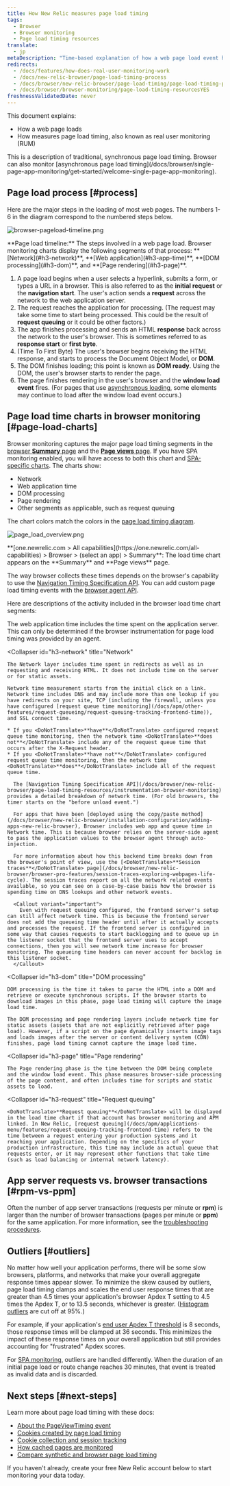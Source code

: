 ```yaml
---
title: How New Relic measures page load timing
tags:
  - Browser
  - Browser monitoring
  - Page load timing resources
translate:
  - jp
metaDescription: "Time-based explanation of how a web page load event happens and how that corresponds to browser's page load timing measurements."
redirects:
  - /docs/features/how-does-real-user-monitoring-work
  - /docs/new-relic-browser/page-load-timing-process
  - /docs/browser/new-relic-browser/page-load-timing/page-load-timing-process
  - /docs/browser/browser-monitoring/page-load-timing-resourcesYES
freshnessValidatedDate: never
---
```




This document explains:

* How a web page loads
* How [<InlinePopover type="browser" />](/docs/browser/new-relic-browser/getting-started/new-relic-browser) measures page load timing, also known as real user monitoring (RUM)

<Callout variant="tip">
  This is a description of traditional, synchronous page load timing. Browser can also monitor [asynchronous page load timing](/docs/browser/single-page-app-monitoring/get-started/welcome-single-page-app-monitoring).
</Callout>

## Page load process [#process]

Here are the major steps in the loading of most web pages. The numbers 1-6 in the diagram correspond to the numbered steps below.

<img
  title="browser-pageload-timeline.png"
  alt="browser-pageload-timeline.png"
  src={browserPageLoadTimeline}
/>

<figcaption>
  <DoNotTranslate>**Page load timeline:**</DoNotTranslate> The steps involved in a web page load. Browser monitoring charts display the following segments of that process: <DoNotTranslate>**[Network](#h3-network)**</DoNotTranslate>, <DoNotTranslate>**[Web application](#h3-app-time)**</DoNotTranslate>, <DoNotTranslate>**[DOM processing](#h3-dom)**</DoNotTranslate>, and <DoNotTranslate>**[Page rendering](#h3-page)**</DoNotTranslate>.
</figcaption>

1. A page load begins when a user selects a hyperlink, submits a form, or types a URL in a browser. This is also referred to as the <DoNotTranslate>**initial request**</DoNotTranslate> or the <DoNotTranslate>**navigation start**</DoNotTranslate>. The user's action sends a <DoNotTranslate>**request**</DoNotTranslate> across the network to the web application server.
2. The request reaches the application for processing. (The request may take some time to start being processed. This could be the result of <DoNotTranslate>**request queuing**</DoNotTranslate> or it could be other factors.)
3. The app finishes processing and sends an HTML <DoNotTranslate>**response**</DoNotTranslate> back across the network to the user's browser. This is sometimes referred to as <DoNotTranslate>**response start**</DoNotTranslate> or <DoNotTranslate>**first byte**</DoNotTranslate>.
4. (Time To First Byte) The user's browser begins receiving the HTML response, and starts to process the Document Object Model, or <DoNotTranslate>**DOM**</DoNotTranslate>.
5. The DOM finishes loading; this point is known as <DoNotTranslate>**DOM ready**</DoNotTranslate>. Using the DOM, the user's browser starts to render the page.
6. The page finishes rendering in the user's browser and the <DoNotTranslate>**window load event**</DoNotTranslate> fires. (For pages that use [asynchronous loading](/docs/browser/single-page-app-monitoring/get-started/welcome-single-page-app-monitoring), some elements may continue to load after the window load event occurs.)

## Page load time charts in browser monitoring [#page-load-charts]

Browser monitoring captures the major page load timing segments in the [browser <DoNotTranslate>**Summary**</DoNotTranslate> page](/docs/browser/new-relic-browser/getting-started/browser-overview-website-performance-glance) and the [<DoNotTranslate>**Page views**</DoNotTranslate> page](/docs/browser/new-relic-browser/additional-standard-features/page-views-understanding-your-sites-popularity). If you have SPA monitoring enabled, you will have access to both this chart and [SPA-specific charts](/docs/browser/single-page-app-monitoring/use-spa-data/view-spa-data-new-relic-browser). The charts show:

* Network
* Web application time
* DOM processing
* Page rendering
* Other segments as applicable, such as request queuing

The chart colors match the colors in the [page load timing diagram](#process).

<img
  title="page_load_overview.png"
  alt="page_load_overview.png"
  src={browserPageLoadChart}
/>

<figcaption>
  <DoNotTranslate>**[one.newrelic.com > All capabilities](https://one.newrelic.com/all-capabilities) > Browser > (select an app) > Summary**</DoNotTranslate>: The load time chart appears on the <DoNotTranslate>**Summary**</DoNotTranslate> and <DoNotTranslate>**Page views**</DoNotTranslate> page.
</figcaption>

The way browser collects these times depends on the browser's capability to use the [Navigation Timing Specification API](/docs/browser/new-relic-browser/page-load-timing-resources/instrumentation-browser-monitoring). You can add custom page load timing events with the [browser agent API](/docs/browser/new-relic-browser/browser-apis/using-browser-apis).

Here are descriptions of the activity included in the browser load time chart segments:

<CollapserGroup>
  <Collapser
    id="h3-app-time"
    title="Web application"
  >
    The web application time includes the time spent on the application server. This can only be determined if the browser instrumentation for page load timing was provided by an <InlinePopover type="apm" /> agent.
  </Collapser>

  <Collapser
    id="h3-network"
    title="Network"
  >
    The Network layer includes time spent in redirects as well as in requesting and receiving HTML. It does not include time on the server or for static assets.

    Network time measurement starts from the initial click on a link. Network time includes DNS and may include more than one lookup if you have redirects on your site, TCP (including the firewall, unless you have configured [request queue time monitoring](/docs/apm/other-features/request-queueing/request-queuing-tracking-frontend-time)), and SSL connect time.

    * If you <DoNotTranslate>**have**</DoNotTranslate> configured request queue time monitoring, then the network time <DoNotTranslate>**does not**</DoNotTranslate> include any of the request queue time that occurs after the X-Request header.
    * If you <DoNotTranslate>**have not**</DoNotTranslate> configured request queue time monitoring, then the network time <DoNotTranslate>**does**</DoNotTranslate> include all of the request queue time.

      The [Navigation Timing Specification API](/docs/browser/new-relic-browser/page-load-timing-resources/instrumentation-browser-monitoring) provides a detailed breakdown of network time. (For old browsers, the timer starts on the "before unload event.")

      For apps that have been [deployed using the copy/paste method](/docs/browser/new-relic-browser/installation-configuration/adding-apps-new-relic-browser), Browser includes web app and queue time in Network time. This is because browser relies on the server-side agent to pass the application values to the browser agent through auto-injection.

      For more information about how this backend time breaks down from the browser's point of view, use the [<DoNotTranslate>**Session traces**</DoNotTranslate> page](/docs/browser/new-relic-browser/browser-pro-features/session-traces-exploring-webpages-life-cycle). The session traces report on all the network related events available, so you can see on a case-by-case basis how the browser is spending time on DNS lookups and other network events.

      <Callout variant="important">
        Even with request queuing configured, the frontend server's setup can still affect network time. This is because the frontend server does not add the queueing time header until after it actually accepts and processes the request. If the frontend server is configured in some way that causes requests to start backlogging and to queue up in the listener socket that the frontend server uses to accept connections, then you will see network time increase for browser monitoring. The queueing time headers can never account for backlog in this listener socket.
      </Callout>
  </Collapser>

  <Collapser
    id="h3-dom"
    title="DOM processing"
  >
    DOM processing is the time it takes to parse the HTML into a DOM and retrieve or execute synchronous scripts. If the browser starts to download images in this phase, page load timing will capture the image load time.

    The DOM processing and page rendering layers include network time for static assets (assets that are not explicitly retrieved after page load). However, if a script on the page dynamically inserts image tags and loads images after the server or content delivery system (CDN) finishes, page load timing cannot capture the image load time.
  </Collapser>

  <Collapser
    id="h3-page"
    title="Page rendering"
  >
    The Page rendering phase is the time between the DOM being complete and the window load event. This phase measures browser-side processing of the page content, and often includes time for scripts and static assets to load.
  </Collapser>

  <Collapser
    id="h3-request"
    title="Request queuing"
  >
    <DoNotTranslate>**Request queuing**</DoNotTranslate> will be displayed in the load time chart if that account has browser monitoring and APM linked. In New Relic, [request queuing](/docs/apm/applications-menu/features/request-queuing-tracking-frontend-time) refers to the time between a request entering your production systems and it reaching your application. Depending on the specifics of your production infrastructure, this time may include an actual queue that requests enter, or it may represent other functions that take time (such as load balancing or internal network latency).
  </Collapser>
</CollapserGroup>

## App server requests vs. browser transactions [#rpm-vs-ppm]

Often the number of app server transactions (requests per minute or <DoNotTranslate>**rpm**</DoNotTranslate>) is larger than the number of browser transactions (pages per minute or <DoNotTranslate>**ppm**</DoNotTranslate>) for the same application. For more information, see the [troubleshooting procedures](/docs/browser/new-relic-browser/troubleshooting/app-server-requests-greatly-outnumber-browser-transactions).

## Outliers [#outliers]

No matter how well your application performs, there will be some slow browsers, platforms, and networks that make your overall aggregate response times appear slower. To minimize the skew caused by outliers, page load timing clamps and scales the end user response times that are greater than 4.5 times your application's browser Apdex T setting to 4.5 times the Apdex T, or to 13.5 seconds, whichever is greater. ([Histogram outliers](/docs/data-analysis/user-interface-functions/histograms-viewing-data-distribution#outliers) are cut off at 95%.)

For example, if your application's [end user Apdex T threshold](/docs/browser/new-relic-browser/installation-configuration/browser-settings-ui-options-browser-monitoring#apdex) is 8 seconds, those response times will be clamped at 36 seconds. This minimizes the impact of these response times on your overall application but still provides accounting for "frustrated" Apdex scores.

For [SPA monitoring](/docs/browser/single-page-app-monitoring/get-started/welcome-single-page-app-monitoring), outliers are handled differently. When the duration of an initial page load or route change reaches 30 minutes, that event is treated as invalid data and is discarded.

## Next steps [#next-steps] 

Learn more about page load timing with these docs:

* [About the PageViewTiming event](/docs/browser/new-relic-browser/page-load-timing-resources/pageviewtiming-async-or-dynamic-page-details)
* [Cookies created by page load timing](/docs/browser/browser-monitoring/page-load-timing-resources/new-relic-cookies-used-browser)
* [Cookie collection and session tracking](/docs/browser/browser-monitoring/page-load-timing-resources/cookie-collection-session-tracking)
* [How cached pages are monitored](/docs/browser/new-relic-browser/page-load-timing-resources/cached-pages)
* [Compare synthetic and browser page load timing](/docs/browser/new-relic-browser/page-load-timing-resources/compare-page-load-performance-browser-synthetics)

If you haven't already, create your free New Relic account below to start monitoring your data today.

<InlineSignup/>
